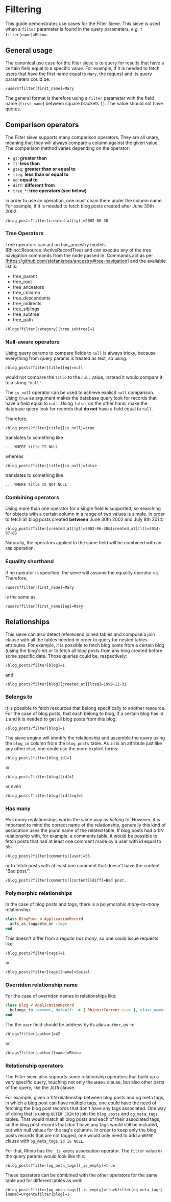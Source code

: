 # Filtering

This guide demonstrates use cases for the Filter Sieve. This sieve is used when a `filter` parameter is found in the query parameters, _e.g._ `?filter[name]=Rhino`.

## General usage

The canonical use case for the filter sieve is to query for results that have a certain field equal to a specific value. For example, if it is needed to fetch users that have the first name equal to `Mary`, the request and its query parameters could be:

```
/users?filter[first_name]=Mary
```

The general format is therefore using a `filter` parameter with the field name (`first_name`) between square brackets `[]`. The value should not have quotes.

## Comparison operators

The Filter sieve supports many comparison operators. They are all unary, meaning that they will always compare a column against the given value. The comparison method varies depending on the operator:

- `gt`: **greater than**
- `lt`: **less than**
- `gteq`: **greater than or equal to**
- `lteq`: **less than or equal to**
- `eq`: **equal to**
- `diff`: **different from**
- `tree_*`: **tree operators (see below)**

In order to use an operation, one must chain them under the column name. For example, if it is needed to fetch blog posts created after June 30th 2002:

```
/blog_posts?filter[created_at][gt]=2002-06-30
```

### Tree Operators

Tree operators can act on has_ancestry models (Rhino::Resource::ActiveRecordTree) and can execute any of the tree navigation commands from the node passed in. Commands act as per [https://github.com/stefankroes/ancestry#tree-navigation] and the available list is:

- tree_parent
- tree_root
- tree_ancestors
- tree_children
- tree_descendants
- tree_indirects
- tree_siblings
- tree_subtree
- tree_path

```
/blogs?filter[category][tree_subtree]=1
```

### Null-aware operators

Using query params to compare fields to `null` is always tricky, because everything from query params is treated as text, so using:

```
/blog_posts?filter[title][eq]=null
```

would not compare the `title` to the `null` value, instead it would compare it to a string `"null"`.

The `is_null` operator can be used to achieve explicit `null` comparison. Using `true` as argument makes the database query look for records that have a field equal to `null`. Using `false`, on the other hand, make the database query look for records that **do not** have a field equal to `null`.

Therefore,

```
/blog_posts?filter[title][is_null]=true
```

translates to something like

```
... WHERE title IS NULL
```

whereas

```
/blog_posts?filter[title][is_null]=false
```

translates to something like

```
... WHERE title IS NOT NULL
```

### Combining operators

Using more than one operator for a single field is supported, so searching for objects with a certain column in a range of two values is simple. In order to fetch all blog posts created **between** June 30th 2002 and July 8th 2014:

```
/blog_posts?filter[created_at][gt]=2002-06-30&[created_at][lt]=2014-07-08
```

Naturally, the operators applied to the same field will be combined with an `AND` operation.

### Equality shorthand

If no operator is specified, the sieve will assume the equality operator `eq`. Therefore,

```
/users?filter[first_name]=Mary
```

is the same as

```
/users?filter[first_name][eq]=Mary
```

## Relationships

This sieve can also detect referecend joined tables and compose a join clause with all the tables needed in order to query for nested tables attributes.
For example, it is possible to fetch blog posts from a certain blog (using the blog's id) or to fetch all blog posts from any blog created before some specific date. Those queries could be, respectively:

```
/blog_posts?filter[blog]=1
```

and

```
/blog_posts?filter[blog][created_at][lteq]=1999-12-31
```

### Belongs to

It is possible to fetch resources that belong specifically to another resource. For the case of blog posts, that each belong to blog, if a certain blog has id `1` and it is needed to get all blog posts from this blog:

```
/blog_posts?filter[blog]=1
```

The sieve engine will identify the relationship and assemble the query using the `blog_id` column from the `blog_posts` table.
As `id` is an attribute just like any other else, one could use the more explicit forms:

```
/blog_posts?filter[blog_id]=1
```

or

```
/blog_posts?filter[blog][id]=1
```

or even

```
/blog_posts?filter[blog][id][eq]=1
```

### Has many

_Has many_ replationships works the same way as _belong to_. However, it is important to mind the correct name of the relationship, generally this kind of assocation uses the plural name of the related table. If blog posts had a 1:N relationship with, for example, a comments table, it would be possible to fetch posts that had at least one comment made by a user with id equal to 55:

```
/blog_posts?filter[comments][user]=55
```

or to fetch posts with at least one comment that doesn't have the content "Bad post.":

```
/blog_posts?filter[comments][content][diff]=Bad post.
```

### Polymorphic relationships

In the case of blog posts and tags, there is a polymorphic _many-to-many_ relationship.

```ruby
class BlogPost < ApplicationRecord
  acts_as_taggable_on :tags
end
```

This doesn't differ from a regular _has many_, so one could issue requests like:

```
/blog_posts?filter[tags]=1
```

or

```
/blog_posts?filter[tags][name]=Social
```

### Overriden relationship name

For the case of overriden names in relationships like:

```ruby
class Blog < ApplicationRecord
  belongs_to :author, default: -> { Rhino::Current.user }, class_name: 'User', foreign_key: :user_id
end
```

The the `user` field should be address by its alias `author`, as in:

```
/blogs?filter[author]=42
```

or

```
/blogs?filter[author][name]=Rhino
```

### Relationship operators

The Filter sieve also supports some relationship operators that build up a very specific query, touching not only the `WHERE` clause, but also other parts of the query, like the `JOIN` clause.

For example, given a 1:N relationship between blog posts and og meta tags, in which a blog post can have multiple tags, one could have the need of fetching the blog post records that don't have any tags associated. One way of doing that is using `OUTER JOIN` to join the `blog_posts` and `og_meta_tags` tables. That would match all blog posts and each of their associated tags, so the blog post records that don't have any tags would still be included, but with null values for the tag's columns. In order to keep only the blog posts records that are not tagged, one would only need to add a `WHERE` clause with `og_meta_tags.id IS NULL`.

For that, Rhino has the `_is_empty` association operator. The `filter` value in the query params would look like this:

```
/blog_posts?filter[og_meta_tags][_is_empty]=true
```

These operators can be combined with the other operators for the same table and for different tables as well:

```
/blog_posts?filter[og_meta_tags][_is_empty]=true&filter[og_meta_tags][name]=Urgent&filter[blog]=1
```
